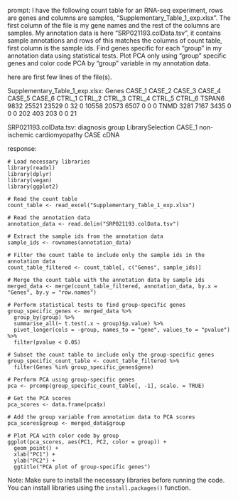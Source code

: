 prompt:
I have the following count table for an RNA-seq experiment, rows are genes and columns are samples, "Supplementary_Table_1_exp.xlsx". The first column of the file is my gene names and the rest of the columns are samples. My annotation data is here  "SRP021193.colData.tsv", it contains sample annotations and rows of this matches the columns of count table, first column is the sample ids. Find genes specific for each "group" in my annotation data  using statistical tests. Plot PCA only using "group" specific genes and color code PCA by "group" variable in my annotation data.

here are first few lines of the file(s).

Supplementary_Table_1_exp.xlsx:
Genes	CASE_1	CASE_2	CASE_3	CASE_4	CASE_5	CASE_6	CTRL_1	CTRL_2	CTRL_3	CTRL_4	CTRL_5	CTRL_6
TSPAN6	9832	25521	23529	0	32	0	10558	20573	6507	0	0	 0
TNMD	3281	 7167	 3435	0	 0	0	  202	  403	 203	0	0	21


SRP021193.colData.tsv:
	diagnosis	group	LibrarySelection
CASE_1	non-ischemic cardiomyopathy	CASE	cDNA


response:
```
# Load necessary libraries
library(readxl)
library(dplyr)
library(vegan)
library(ggplot2)

# Read the count table
count_table <- read_excel("Supplementary_Table_1_exp.xlsx")

# Read the annotation data
annotation_data <- read.delim("SRP021193.colData.tsv")

# Extract the sample ids from the annotation data
sample_ids <- rownames(annotation_data)

# Filter the count table to include only the sample ids in the annotation data
count_table_filtered <- count_table[, c("Genes", sample_ids)]

# Merge the count table with the annotation data by sample ids
merged_data <- merge(count_table_filtered, annotation_data, by.x = "Genes", by.y = "row.names")

# Perform statistical tests to find group-specific genes
group_specific_genes <- merged_data %>%
  group_by(group) %>%
  summarise_all(~ t.test(.x ~ group)$p.value) %>%
  pivot_longer(cols = -group, names_to = "gene", values_to = "pvalue") %>%
  filter(pvalue < 0.05)

# Subset the count table to include only the group-specific genes
group_specific_count_table <- count_table_filtered %>%
  filter(Genes %in% group_specific_genes$gene)

# Perform PCA using group-specific genes
pca <- prcomp(group_specific_count_table[, -1], scale. = TRUE)

# Get the PCA scores
pca_scores <- data.frame(pca$x)

# Add the group variable from annotation data to PCA scores
pca_scores$group <- merged_data$group

# Plot PCA with color code by group
ggplot(pca_scores, aes(PC1, PC2, color = group)) +
  geom_point() +
  xlab("PC1") +
  ylab("PC2") +
  ggtitle("PCA plot of group-specific genes")
```

Note: Make sure to install the necessary libraries before running the code. You can install libraries using the `install.packages()` function.
